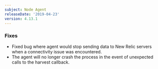 ```yaml
---
subject: Node Agent
releaseDate: '2019-04-23'
version: 4.13.1
---
```


### Fixes

* Fixed bug where agent would stop sending data to New Relic servers when a connectivity issue was encountered.
* The agent will no longer crash the process in the event of unexpected calls to the harvest callback.
